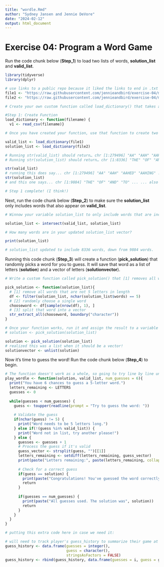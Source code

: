 ```yaml
---
title: "wordle.Rmd"
author: "Sydney Jansen and Jennie DeVore"
date: "2024-02-12"
output: html_document
---
```


# Exercise 04: Program a Word Game

Run the code chunk below (**Step_1**) to load two lists of words, **solution_list** and **valid_list**.

```r

library(tidyverse)
library(dplyr)

# use links to a public repo because it liked the links to end in .txt instead of the token when the repo was set to private
file1 <- "https://raw.githubusercontent.com/jennieandbird/exercise-04/main/collins-scrabble-words-2019.txt"
file2 <- "https://raw.githubusercontent.com/jennieandbird/exercise-04/main/google-10000-english-usa-no-swears.txt"

# Create your own custom function called load_dictionary() that takes a single argument, “filename”, that can be used to read in either of the two data files you downloaded.

#Step 1: Create Function
load_dictionary <- function(filename) {
  v1 <- read_csv(filename)}

# Once you have created your function, use that function to create two variables, solution_list and valid_list, that, respectively contain vectors of possible solution words and valid words to guess. That is, you should be able to run the following to create these two vectors

valid_list <- load_dictionary(file1)
solution_list <- load_dictionary(file2)

# Running str(valid_list) should return… chr [1:279496] "AA" "AAH" "AAHED" "AAHING"...
# Running str(solution_list) should return… chr [1:8336] "THE" "OF" "AND" "TO"...

str(valid_list)
# running this does say... chr [1:279496] "AA" "AAH" "AAHED" "AAHING" ..." ...so that's good!
str(solution_list)
# and this one says... chr [1:9884] "THE" "OF" "AND" "TO" ... ... also good!

# Step 1 complete! (I think!)

```

Next, run the code chunk below (**Step_2**) to make sure the **solution_list** only includes words that also appear on **valid_list**.

```r
# Winnow your variable solution_list to only include words that are included in valid_list. There are multiple ways that you could do this, but the set operation function, intersection() is an easy way. Use R help to look at the documentation for the intersection() function to see if you can get that to work. 

solution_list <- intersect(valid_list, solution_list)

# How many words are in your updated solution_list vector?

print(solution_list)

# solution_list updated to include 8336 words, down from 9884 words.

```

Running this code chunk (**Step_3**) will create a function (**pick_solution**) that randomly picks a word for you to guess. It will save that word as a list of letters (**solution**) and a vector of letters (**solutionvector**).

```r
# Write a custom function called pick_solution() that [1] removes all words from solution_list that are not 5 letters in length, [2] then randomly chooses a single word from those that remain, and [3] then splits that word into a vector of single-character elements. You should be able to pass your solution_list vector as the argument to the function.

pick_solution <- function(solution_list){
  # [1] remove all words that are not 5 letters in length
  df <- filter(solution_list, nchar(solution_list$words) == 5)
  # [2] randomly choose a single word
  chooseword <- df[sample(nrow(df), 1), ]
  # [3] split that word into a vector
  str_extract_all(chooseword, boundary("character"))
}

# Once your function works, run it and assign the result to a variable called solution.
# solution <- pick_solution(solution_list)

solution <- pick_solution(solution_list)
# realized this was a list when it should be a vector!
solutionvector <- unlist(solution)

```

Now it's time to guess the word! Run the code chunk below (**Step_4**) to begin.

```r
# The function doesn't work as a whole, so going to try line by line until it works. (See below.)
play_wordle <- function(solution, valid_list, num_guesses = 6){
  print("You have 6 chances to guess a 5-letter word.")
  letters_remaining <- LETTERS
  guesses <- 0
  
  while(guesses < num_guesses) {
    guess <- toupper(readline(prompt = "Try to guess the word: "))
    
    # Validate the guess
    if(nchar(guess) != 5) {
      print("Word needs to be 5 letters long.")
    } else if(!(guess %in% valid_list)) {
      print("Word not in list, try another please!")
    } else {
      guesses <- guesses + 1
      # Process the guess if it's valid
      guess_vector <- strsplit(guess, "")[[1]]
      letters_remaining <- setdiff(letters_remaining, guess_vector)
      print(paste("Letters remaining:", paste(letters_remaining, collapse = " ")))
      
      # Check for a correct guess
      if(guess == solution) {
        print(paste("Congratulations! You've guessed the word correctly in", guesses, "guess(es)!"))
        return
      }
      
      if(guesses == num_guesses) {
        print(paste("All guesses used. The solution was", solution))
        return
      }
    }
  }
}


```

```r
# putting this extra code here in case we need it:

# will need to track player's guess_history to summarize their game at the end (either when they guess the word or run out of guesses); some ideas below:
guess_history <- data.frame(guesses = integer(),
                            guess = character(),
                            stringsAsFactors = FALSE)
guess_history <- rbind(guess_history, data.frame(guesses = i, guess = guess))




```
